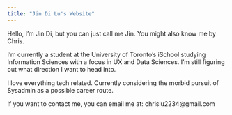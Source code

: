 ```yaml
---
title: "Jin Di Lu's Website"
---
```


Hello, I'm Jin Di, but you can just call me Jin. You might also know me by Chris.

I'm currently a student at the University of Toronto's iSchool studying Information Sciences with a focus in UX and Data Sciences. I'm still figuring out what direction I want to head into.

I love everything tech related. Currently considering the morbid pursuit of Sysadmin as a possible career route.

If you want to contact me, you can email me at: chrislu2234\@gmail.com
